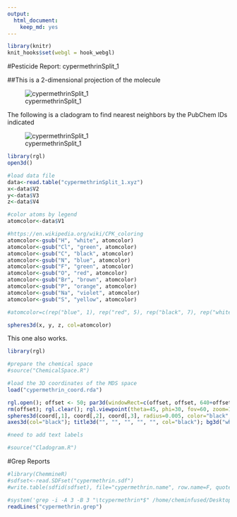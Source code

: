 ```yaml
---
output:
  html_document:
    keep_md: yes
---
```

```r
library(knitr)
knit_hooks$set(webgl = hook_webgl)
```

#Pesticide Report: cypermethrinSplit_1

##This is a 2-dimensional projection of the molecule

![cypermethrinSplit_1](/home/cheminfused/Desktop/andrewdefries.github.io/MarkdownGallery/cypermethrinSplit_1.png)

The following is a cladogram to find nearest neighbors by the PubChem IDs indicated

![cypermethrinSplit_1](/home/cheminfused/Desktop/andrewdefries.github.io/MarkdownGallery/hclust.png)

```r
library(rgl)
open3d()

#load data file
data<-read.table("cypermethrinSplit_1.xyz")
x<-data$V2
y<-data$V3
z<-data$V4

#color atoms by legend
atomcolor<-data$V1

#https://en.wikipedia.org/wiki/CPK_coloring
atomcolor<-gsub("H", "white", atomcolor)
atomcolor<-gsub("Cl", "green", atomcolor)
atomcolor<-gsub("C", "black", atomcolor)
atomcolor<-gsub("N", "blue", atomcolor)
atomcolor<-gsub("F", "green", atomcolor)
atomcolor<-gsub("O", "red", atomcolor)
atomcolor<-gsub("Br", "brown", atomcolor)
atomcolor<-gsub("P", "orange", atomcolor)
atomcolor<-gsub("Na", "violet", atomcolor)
atomcolor<-gsub("S", "yellow", atomcolor)

#atomcolor=c(rep("blue", 1), rep("red", 5), rep("black", 7), rep("white", 15))

spheres3d(x, y, z, col=atomcolor)
```

This one also works.


```r
library(rgl)

#prepare the chemical space
#source("ChemicalSpace.R")

#load the 3D coordinates of the MDS space
load("cypermethrin_coord.rda")

rgl.open(); offset <- 50; par3d(windowRect=c(offset, offset, 640+offset, 640+offset))
rm(offset); rgl.clear(); rgl.viewpoint(theta=45, phi=30, fov=60, zoom=1)
spheres3d(coord[,1], coord[,2], coord[,3], radius=0.005, color="black", alpha=1, shininess=20); aspect3d(1, 1, 1)
axes3d(col="black"); title3d("", "", "", "", "", col="black"); bg3d("white")

#need to add text labels

#source("Cladogram.R")
```

#Grep Reports


```r
#library(ChemmineR)
#sdfset<-read.SDFset("cypermethrin.sdf")
#write.table(sdfid(sdfset), file="cypermethrin.name", row.name=F, quote=F, sep="")

#system('grep -i -A 3 -B 3 "\tcypermethrin*$" /home/cheminfused/Desktop/PLOS_FULLTEXT/txt/*.txt > cypermethrin.grep')
readLines("cypermethrin.grep")

```

		
